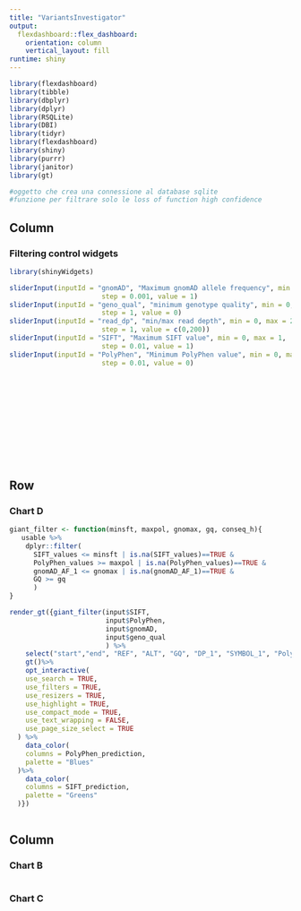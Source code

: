 ```yaml
---
title: "VariantsInvestigator"
output: 
  flexdashboard::flex_dashboard:
    orientation: column
    vertical_layout: fill
runtime: shiny
---
```


```r
library(flexdashboard)
library(tibble)
library(dbplyr)
library(dplyr)
library(RSQLite)
library(DBI)
library(tidyr)
library(flexdashboard)
library(shiny)
library(purrr)
library(janitor)
library(gt)

#oggetto che crea una connessione al database sqlite
#funzione per filtrare solo le loss of function high confidence

```

Column {.sidebar}
-----------------------------------------------------------------------

### Filtering control widgets

```r
library(shinyWidgets)

sliderInput(inputId = "gnomAD", "Maximum gnomAD allele frequency", min = 0, max = 1,
                       step = 0.001, value = 1)
sliderInput(inputId = "geno_qual", "minimum genotype quality", min = 0, max = 99,
                       step = 1, value = 0)
sliderInput(inputId = "read_dp", "min/max read depth", min = 0, max = 200,
                       step = 1, value = c(0,200))
sliderInput(inputId = "SIFT", "Maximum SIFT value", min = 0, max = 1,
                       step = 0.01, value = 1)
sliderInput(inputId = "PolyPhen", "Minimum PolyPhen value", min = 0, max = 1,
                       step = 0.01, value = 0)









  




```
Row {data-width=600}
-----------------------------------------------------------------------
### Chart D
```r


giant_filter <- function(minsft, maxpol, gnomax, gq, conseq_h){
   usable %>%
    dplyr::filter(
      SIFT_values <= minsft | is.na(SIFT_values)==TRUE & 
      PolyPhen_values >= maxpol | is.na(PolyPhen_values)==TRUE &
      gnomAD_AF_1 <= gnomax | is.na(gnomAD_AF_1)==TRUE &
      GQ >= gq
      )
}

render_gt({giant_filter(input$SIFT, 
                        input$PolyPhen, 
                        input$gnomAD,
                        input$geno_qual
                        ) %>%
    select("start","end", "REF", "ALT", "GQ", "DP_1", "SYMBOL_1", "PolyPhen_values", "PolyPhen_prediction", "SIFT_values", "SIFT_prediction", "gnomAD_AF_1", "Consequence", "IMPACT_1", "LoF_1", "LoF_flags_1", "LoF_filter_1") %>%
    gt()%>%
    opt_interactive(
    use_search = TRUE,
    use_filters = TRUE,
    use_resizers = TRUE,
    use_highlight = TRUE,
    use_compact_mode = TRUE,
    use_text_wrapping = FALSE,
    use_page_size_select = TRUE
  ) %>%
    data_color(
    columns = PolyPhen_prediction,
    palette = "Blues"
  )%>%
    data_color(
    columns = SIFT_prediction,
    palette = "Greens"
  )})
 
```
Column {data-width=150}
-----------------------------------------------------------------------

### Chart B

```html

```

### Chart C

```r

```

